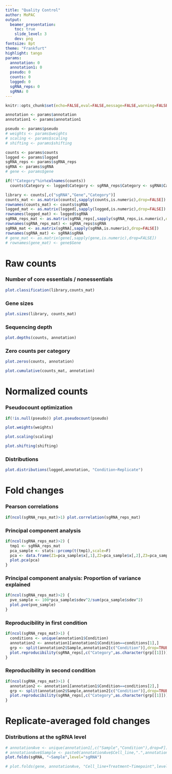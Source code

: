 ```yaml
---
title: "Quality Control"
author: MoPAC
output:
  beamer_presentation:
    toc: true
    slide_level: 3
    dev: png
fontsize: 8pt
theme: "Frankfurt"
highlight: tango
params:
  annotation: 0
  annotation1: 0
  pseudo: 0
  counts: 0
  logged: 0
  sgRNA_reps: 0
  sgRNA: 0
---
```


```r
knitr::opts_chunk$set(echo=FALSE,eval=FALSE,message=FALSE,warning=FALSE,results='hide')
```

```r
annotation <- params$annotation
annotation1 <- params$annotation1

pseudo <- params$pseudo
# weights <- params$weights
# scaling <- params$scaling
# shifting <- params$shifting

counts <- params$counts
logged <- params$logged
sgRNA_reps <- params$sgRNA_reps
sgRNA <- params$sgRNA
# gene <- params$gene

if(!"Category"%in%colnames(counts))
  counts$Category <- logged$Category <- sgRNA_reps$Category <- sgRNA$Category <- "Other"

library <- counts[,c("sgRNA","Gene","Category")]
counts_mat <- as.matrix(counts[,sapply(counts,is.numeric),drop=FALSE])
rownames(counts_mat) <- counts$sgRNA
logged_mat <- as.matrix(logged[,sapply(logged,is.numeric),drop=FALSE])
rownames(logged_mat) <- logged$sgRNA
sgRNA_reps_mat <- as.matrix(sgRNA_reps[,sapply(sgRNA_reps,is.numeric),drop=FALSE])
rownames(sgRNA_reps_mat) <- sgRNA_reps$sgRNA
sgRNA_mat <- as.matrix(sgRNA[,sapply(sgRNA,is.numeric),drop=FALSE])
rownames(sgRNA_mat) <- sgRNA$sgRNA
# gene_mat <- as.matrix(gene[,sapply(gene,is.numeric),drop=FALSE])
# rownames(gene_mat) <- gene$Gene
```

# Raw counts

### Number of core essentials / nonessentials
```r
plot.classification(library,counts_mat)
```

### Gene sizes
```r
plot.sizes(library, counts_mat)
```

### Sequencing depth
```r
plot.depths(counts, annotation)
```

### Zero counts per category
```r
plot.zeros(counts, annotation)
```

<!-- ### Cumulative distributions -->
```r
plot.cumulative(counts_mat, annotation)
```

# Normalized counts

### Pseudocount optimization
```r
if(!is.null(pseudo)) plot.pseudocount(pseudo)
```

<!-- ### Preliminary sgRNA rank weights from unfiltered controls -->
```r
plot.weights(weights)
```

<!-- ### Preliminary sgRNA sample scaling factors from unfiltered controls -->
```r
plot.scaling(scaling)
```

<!-- ### Preliminary sgRNA sample shifting factors from unfiltered controls -->
```r
plot.shifting(shifting)
```

### Distributions
```r
plot.distributions(logged,annotation, "Condition~Replicate")
```

# Fold changes

### Pearson correlations
```r
if(ncol(sgRNA_reps_mat)>1) plot.correlation(sgRNA_reps_mat)
```

### Principal component analysis
```r
if(ncol(sgRNA_reps_mat)>2) {
  tmp1 <- sgRNA_reps_mat
  pca_sample <- stats::prcomp(t(tmp1),scale=F)
  pca <- data.frame(Z1=pca_sample$x[,1],Z2=pca_sample$x[,2],Z3=pca_sample$x[,3],Sample=colnames(tmp1))
  plot.pca(pca)
}
```

### Principal component analysis: Proportion of variance explained
```r
if(ncol(sgRNA_reps_mat)>2) {
  pve_sample <- 100*pca_sample$sdev^2/sum(pca_sample$sdev^2)
  plot.pve(pve_sample)
}
```

### Reproducibility in first condition
```r
if(ncol(sgRNA_reps_mat)>1) {
  conditions <- unique(annotation1$Condition)
  annotation2 <- annotation1[annotation1$Condition==conditions[1],]
  grp <- split(annotation2$Sample,annotation2[c("Condition")],drop=TRUE)
  plot.reproducibility(sgRNA_reps[,c("Category",as.character(grp[[1]]))],names(grp)[1])
}
```

### Reproducibility in second condition
```r
if(ncol(sgRNA_reps_mat)>1) {
  annotation2 <- annotation1[annotation1$Condition==conditions[2],]
  grp <- split(annotation2$Sample,annotation2[c("Condition")],drop=TRUE)
  plot.reproducibility(sgRNA_reps[,c("Category",as.character(grp[[1]]))],names(grp)[1])
}
```

# Replicate-averaged fold changes

### Distributions at the sgRNA level
```r
# annotationAve <- unique(annotation1[,c("Sample","Condition"),drop=F])
# annotationAve$Sample <- paste0(annotationAve$Cell_line,".",annotationAve$Treatment,".",annotationAve$Timepoint)
plot.folds(sgRNA, "~Sample",level="sgRNA")
```

<!-- ### Distributions at the gene level -->
```r
# plot.folds(gene, annotationAve, "Cell_line+Treatment~Timepoint",level="Gene")
```

